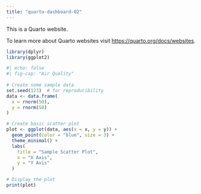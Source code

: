 ```yaml
---
title: "quarto-dashboard-02"
---
```


This is a Quarto website.

To learn more about Quarto websites visit <https://quarto.org/docs/websites>.

```r
library(dplyr)
library(ggplot2)
```


```r
#| echo: false
#| fig-cap: "Air Quality"
  
# Create some sample data
set.seed(123)  # for reproducibility
data <- data.frame(
  x = rnorm(50),
  y = rnorm(50)
)

# Create basic scatter plot
plot <- ggplot(data, aes(x = x, y = y)) +
  geom_point(color = "blue", size = 3) +
  theme_minimal() +
  labs(
    title = "Sample Scatter Plot",
    x = "X Axis",
    y = "Y Axis"
  )

# Display the plot
print(plot)
```
